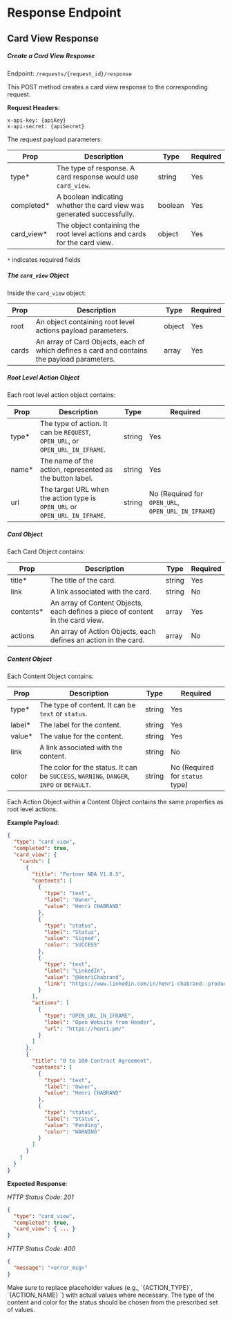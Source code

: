 
# Response Endpoint

## Card View Response

##### **Create a Card View Response**

Endpoint: `/requests/{request_id}/response`

This POST method creates a card view response to the corresponding request.

**Request Headers**:

```
x-api-key: {apiKey}
x-api-secret: {apiSecret}
```

The request payload parameters:

| Prop        | Description                                                               | Type    | Required |
| ----------- | ------------------------------------------------------------------------- | ------- | -------- |
| type\*      | The type of response. A card response would use `card_view`.              | string  | Yes      |
| completed\* | A boolean indicating whether the card view was generated successfully.    | boolean | Yes      |
| card_view\* | The object containing the root level actions and cards for the card view. | object  | Yes      |

`*` indicates required fields

##### **The `card_view` Object**

Inside the `card_view` object:

| Prop  | Description                                                                                 | Type   | Required |
| ----- | ------------------------------------------------------------------------------------------- | ------ | -------- |
| root  | An object containing root level actions payload parameters.                                 | object | Yes      |
| cards | An array of Card Objects, each of which defines a card and contains the payload parameters. | array  | Yes      |

##### **Root Level Action Object**

Each root level action object contains:

| Prop   | Description                                                                   | Type   | Required                                           |
| ------ | ----------------------------------------------------------------------------- | ------ | -------------------------------------------------- |
| type\* | The type of action. It can be `REQUEST`, `OPEN_URL`, or `OPEN_URL_IN_IFRAME`. | string | Yes                                                |
| name\* | The name of the action, represented as the button label.                      | string | Yes                                                |
| url    | The target URL when the action type is `OPEN_URL` or `OPEN_URL_IN_IFRAME`.    | string | No (Required for `OPEN_URL`, `OPEN_URL_IN_IFRAME`) |

##### **Card Object**

Each Card Object contains:

| Prop       | Description                                                                    | Type   | Required |
| ---------- | ------------------------------------------------------------------------------ | ------ | -------- |
| title\*    | The title of the card.                                                         | string | Yes      |
| link       | A link associated with the card.                                               | string | No       |
| contents\* | An array of Content Objects, each defines a piece of content in the card view. | array  | Yes      |
| actions    | An array of Action Objects, each defines an action in the card.                | array  | No       |

##### **Content Object**

Each Content Object contains:

| Prop    | Description                                                                              | Type   | Required                        |
| ------- | ---------------------------------------------------------------------------------------- | ------ | ------------------------------- |
| type\*  | The type of content. It can be `text` or `status`.                                       | string | Yes                             |
| label\* | The label for the content.                                                               | string | Yes                             |
| value\* | The value for the content.                                                               | string | Yes                             |
| link    | A link associated with the content.                                                      | string | No                              |
| color   | The color for the status. It can be `SUCCESS`, `WARNING`, `DANGER`, `INFO` or `DEFAULT`. | string | No (Required for `status` type) |

Each Action Object within a Content Object contains the same properties as root level actions.

**Example Payload**:

```json
{
  "type": "card_view",
  "completed": true,
  "card_view": {
    "cards": [
      {
        "title": "Partner NDA V1.0.5",
        "contents": [
          {
            "type": "text",
            "label": "Owner",
            "value": "Henri CHABRAND"
          },
          {
            "type": "status",
            "label": "Status",
            "value": "Signed",
            "color": "SUCCESS"
          },
          {
            "type": "text",
            "label": "LinkedIn",
            "value": "@HenriChabrand",
            "link": "https://www.linkedin.com/in/henri-chabrand--product-manager/"
          }
        ],
        "actions": [
          {
            "type": "OPEN_URL_IN_IFRAME",
            "label": "Open Website from Header",
            "url": "https://henri.pm/"
          }
        ]
      },
      {
        "title": "0 to 100 Contract Agreement",
        "contents": [
          {
            "type": "text",
            "label": "Owner",
            "value": "Henri CHABRAND"
          },
          {
            "type": "status",
            "label": "Status",
            "value": "Pending",
            "color": "WARNING"
          }
        ]
      }
    ]
  }
}
```

**Expected Response**:

_HTTP Status Code: 201_

```json
{
  "type": "card_view",
  "completed": true,
  "card_view": { ... }
}
```

_HTTP Status Code: 400_

```json
{
  "message": "<error_msg>"
}
```

<Callout type="info">
  Make sure to replace placeholder values (e.g., `{ACTION_TYPE}`, `{ACTION_NAME}
  `) with actual values where necessary. The type of the content and color for the
  status should be chosen from the prescribed set of values.
</Callout>
